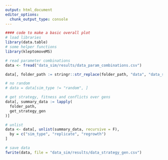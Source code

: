 ```yaml
---
output: html_document
editor_options: 
  chunk_output_type: console
---
```


```r
#### code to make a basic overall plot
# load libraries
library(data.table)
# some helper functions
library(kleptomoveMS)
```

```r
# read parameter combinations
data <- fread("data_sim/results/data_param_combinations.csv")

data[, folder_path := stringr::str_replace(folder_path, "data", "data_sim")]

# no random
# data = data[sim_type != "random", ]
```

```r
# get strategy, fitness and conflicts over gens
data[, summary_data := lapply(
  folder_path,
  get_strategy_gen
)]
```

```r
# unlist
data <- data[, unlist(summary_data, recursive = F),
  by = c("sim_type", "replicate", "regrowth")
]
```

```r
# save data
fwrite(data, file = "data_sim/results/data_strategy_gen.csv")
```
